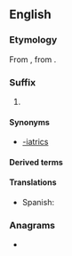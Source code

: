 ==English==

===Etymology===
From {{etyl|grc|en}} {{m|grc|ἰατρεία||healing, medical treatment}}, from {{m|grc|sc=polytonic|ἰατρός||doctor}}.

===Suffix===
{{en-suffix}}

# {{n-g|Forms names of specialized fields of medical practice.}}

====Synonyms====
* [[-iatrics]]

====Derived terms====
{{suffixsee|en}}

====Translations====
{{trans-top}}
{{trans-mid}}
* Spanish: {{t|es|-iatría}}
{{trans-bottom}}

===Anagrams===
* {{anagrams|en|arity}}